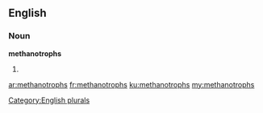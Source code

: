 ==English==

===Noun===
'''methanotrophs'''

# {{plural of|[[methanotroph]]}}

[[Category:English plurals]]

[[ar:methanotrophs]]
[[fr:methanotrophs]]
[[ku:methanotrophs]]
[[my:methanotrophs]]